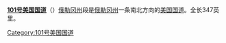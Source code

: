 {{Infobox US Road
|Name = 101号美国国道<br/>U.S. Route 101
|Shield = US_101.svg
|Map = Oregon_U.S._Route_101.svg
|Mile = 347
|LengthRef = 
|System=[[美国国道|美国国道]]
|Maint=[[俄勒冈州运输部|俄勒冈州运输部]]
|Formed = 1926年
|Direction A = 南
|From = [[File:US_101_(CA).svg|20px]][[101号美国国道加利福尼亚州段|US 101]]（州界）
|Junction = [[File:US_20.svg|20px]][[20号美国国道|US 20]]（纽波特）<br/>[[File:US_26.svg|20px]][[26号美国国道|US 26]]（卡侬滩）<br/>[[File:US_30.svg|20px]][[30号美国国道|US 30]]（阿斯托利亚）
|Direction B = 北
|To = [[File:US_101.svg|20px]][[101号美国国道华盛顿州段|US 101]]（州界）
}}
'''[[101号美国国道|101号美国国道]]'''（{{lang-en|'''U.S. Route 101'''}}）[[俄勒冈州|俄勒冈州]]段是[[俄勒冈州|俄勒冈州]]一条南北方向的[[美国国道|美国国道]]。全长347英里。

{{美国国道}}
[[Category:101号美国国道|Category:101号美国国道]]